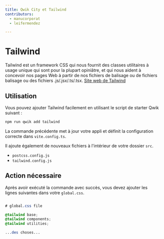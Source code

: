 ```yaml
---
title: Qwik City et Tailwind
contributors:
  - manucorporat
  - leifermendez

---
```


# Tailwind

Tailwind est un framework CSS qui nous fournit des classes utilitaires à usage unique qui sont pour la plupart opiniâtre,
et qui nous aident à concevoir nos pages Web à partir de nos fichiers de balisage ou de fichiers
balisage ou des fichiers .js/.jsx/.ts/.tsx. [Site web de Tailwind](https://tailwindcss.com/)

## Utilisation

Vous pouvez ajouter Tailwind facilement en utilisant le script de starter Qwik suivant :

```bash
npm run qwik add tailwind
```

La commande précédente met à jour votre appli et définit la configuration correcte dans `vite.config.ts`.

Il ajoute également de nouveaux fichiers à l'intérieur de votre dossier `src`.

- `postcss.config.js` 
- `tailwind.config.js`  

## Action nécessaire

Après avoir exécuté la commande avec succès, vous devez ajouter les lignes suivantes
dans votre `global.css`.

```css

# global.css file

@tailwind base;
@tailwind components;
@tailwind utilities;

...des choses...

```